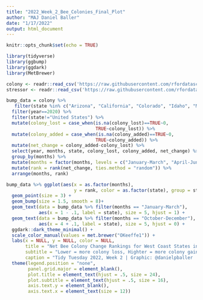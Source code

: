 ```yaml
---
title: "2022_Week_2_Bee_Colonies_Final_Plot"
author: "MAJ Daniel Baller"
date: "1/17/2022"
output: html_document
---
```


```r
knitr::opts_chunk$set(echo = TRUE)
```

```r
library(tidyverse)
library(ggbump)
library(ggdark)
library(MetBrewer)
```

```r
colony <- readr::read_csv('https://raw.githubusercontent.com/rfordatascience/tidytuesday/master/data/2022/2022-01-11/colony.csv')
stressor <- readr::read_csv('https://raw.githubusercontent.com/rfordatascience/tidytuesday/master/data/2022/2022-01-11/stressor.csv')
```

```r
bump_data = colony %>% 
   filter(state %in% c("Arizona", "California", "Colorado", "Idaho", "Montana", "Nevada", "New Mexico", "Oregon", "Utah", "Washington", "Wyoming")) %>% 
  filter(year==2020) %>% 
  filter(state!="United States") %>% 
  mutate(colony_lost = case_when(is.na(colony_lost)==TRUE~0,
                                 TRUE~colony_lost)) %>% 
  mutate(colony_added = case_when(is.na(colony_added)==TRUE~0,
                                 TRUE~colony_added)) %>% 
  mutate(net_change = colony_added-colony_lost) %>% 
  select(year, months, state, colony_lost, colony_added, net_change) %>%
  group_by(months) %>% 
  mutate(months = factor(months, levels = c("January-March", "April-June", "July-September", "October-December"))) %>% 
  mutate(rank = rank(net_change, ties.method = "random")) %>% 
  arrange(months, rank)
```

```r
bump_data %>% ggplot(aes(x = as.factor(months), 
                         y = rank, color = as.factor(state), group = state)) +
  geom_point(size = 3) +
  geom_bump(size = 1.5, smooth = 8)+
  geom_text(data = bump_data %>% filter(months == "January-March"),
            aes(x = 1 - .1, label = state), size = 5, hjust = 1) +
  geom_text(data = bump_data %>% filter(months == "October-December"),
            aes(x = 4 + .1, label = state), size = 5, hjust = 0) +
  ggdark::dark_theme_minimal() +
  scale_color_manual(values = met.brewer("OKeeffe1")) +
  labs(x = NULL, y = NULL, color = NULL,
       title = "Net Bee Colony Change Rankings for West Coast States in 2020",
       subtitle = "Lower = more colony loss, Highter = more colony gain",
       caption = "Tidy Tuesday 2022, Week 2 | Graphic: @danielpballer | Data:USDA")+
  theme(legend.position = "none",
        panel.grid.major = element_blank(),
        plot.title = element_text(hjust = .5, size = 24),
        plot.subtitle = element_text(hjust = .5, size = 16),
        axis.text.y = element_blank(),
        axis.text.x = element_text(size = 12))
```